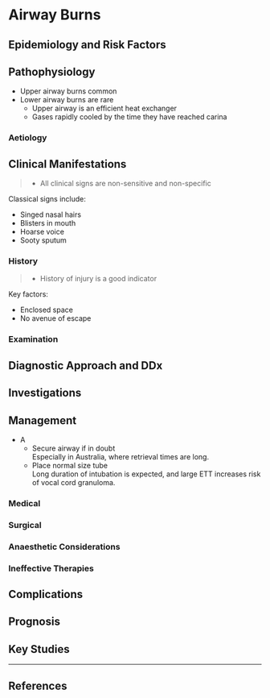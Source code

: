 # Airway Burns




## Epidemiology and Risk Factors

## Pathophysiology


* Upper airway burns common  
* Lower airway burns are rare  
	* Upper airway is an efficient heat exchanger
	* Gases rapidly cooled by the time they have reached carina
	
### Aetiology

## Clinical Manifestations

> * All clinical signs are non-sensitive and non-specific

Classical signs include:

* Singed nasal hairs
* Blisters in mouth
* Hoarse voice
* Sooty sputum

### History

> * History of injury is a good indicator

Key factors:

* Enclosed space
* No avenue of escape

### Examination


## Diagnostic Approach and DDx

## Investigations

## Management


* A
	* Secure airway if in doubt  
	Especially in Australia, where retrieval times are long.
	* Place normal size tube  
	Long duration of intubation is expected, and large ETT increases risk of vocal cord granuloma.


### Medical

### Surgical

### Anaesthetic Considerations

### Ineffective Therapies

## Complications

## Prognosis

## Key Studies


---

## References
